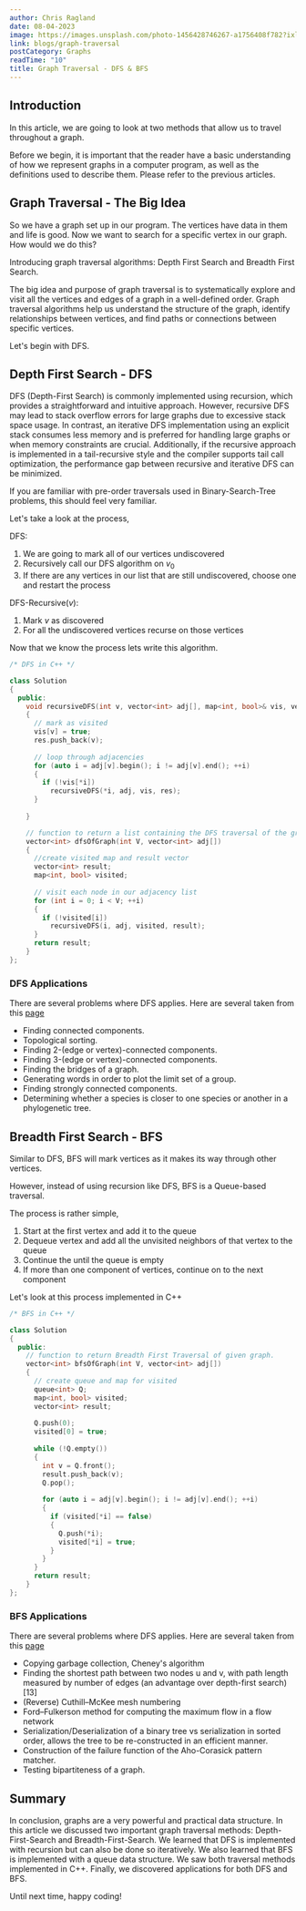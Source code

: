```yaml
---
author: Chris Ragland
date: 08-04-2023
image: https://images.unsplash.com/photo-1456428746267-a1756408f782?ixlib=rb-4.0.3&ixid=M3wxMjA3fDB8MHxzZWFyY2h8NXx8Y29ubmVjdGlvbnN8ZW58MHx8MHx8fDA%3D&auto=format&fit=crop&w=300&q=60
link: blogs/graph-traversal
postCategory: Graphs
readTime: "10"
title: Graph Traversal - DFS & BFS
---
```


## Introduction

In this article, we are going to look at two methods that allow us to travel throughout a graph. 

Before we begin, it is important that the reader have a basic understanding of how we represent graphs in a computer program, as well as the definitions used to describe them. Please refer to the previous articles. 

## Graph Traversal - The Big Idea

So we have a graph set up in our program. The vertices have data in them and life is good. Now we want to search for a specific vertex in our graph. How would we do this? 

Introducing graph traversal algorithms: Depth First Search and Breadth First Search.

The big idea and purpose of graph traversal is to systematically explore and visit all the vertices and edges of a graph in a well-defined order. Graph traversal algorithms help us understand the structure of the graph, identify relationships between vertices, and find paths or connections between specific vertices.

Let's begin with DFS.

## Depth First Search - DFS

DFS (Depth-First Search) is commonly implemented using recursion, which provides a straightforward and intuitive approach. However, recursive DFS may lead to stack overflow errors for large graphs due to excessive stack space usage. In contrast, an iterative DFS implementation using an explicit stack consumes less memory and is preferred for handling large graphs or when memory constraints are crucial. Additionally, if the recursive approach is implemented in a tail-recursive style and the compiler supports tail call optimization, the performance gap between recursive and iterative DFS can be minimized.

If you are familiar with pre-order traversals used in Binary-Search-Tree problems, this should feel very familiar. 

Let's take a look at the process,

DFS: 
1. We are going to mark all of our vertices undiscovered
2. Recursively call our DFS algorithm on $v_{0}$
3. If there are any vertices in our list that are still undiscovered, choose one and restart the process

DFS-Recursive($v$):
1. Mark $v$ as discovered
2. For all the undiscovered vertices recurse on those vertices

Now that we know the process lets write this algorithm. 

```cpp
/* DFS in C++ */

class Solution 
{
  public:
    void recursiveDFS(int v, vector<int> adj[], map<int, bool>& vis, vector<int>& res)
    {
      // mark as visited
      vis[v] = true;
      res.push_back(v);
      
      // loop through adjacencies
      for (auto i = adj[v].begin(); i != adj[v].end(); ++i)
      {
        if (!vis[*i])
          recursiveDFS(*i, adj, vis, res);
      }
        
    }

    // function to return a list containing the DFS traversal of the graph.
    vector<int> dfsOfGraph(int V, vector<int> adj[]) 
    {
      //create visited map and result vector
      vector<int> result;
      map<int, bool> visited;
      
      // visit each node in our adjacency list
      for (int i = 0; i < V; ++i)
      {
        if (!visited[i])
          recursiveDFS(i, adj, visited, result);
      }
      return result;
    }
};
```

### DFS Applications

There are several problems where DFS applies. Here are several taken from this [page](https://en.wikipedia.org/wiki/Depth-first_search)

- Finding connected components.
- Topological sorting.
- Finding 2-(edge or vertex)-connected components.
- Finding 3-(edge or vertex)-connected components.
- Finding the bridges of a graph.
- Generating words in order to plot the limit set of a group.
- Finding strongly connected components.
- Determining whether a species is closer to one species or another in a phylogenetic tree.

## Breadth First Search - BFS

Similar to DFS, BFS will mark vertices as it makes its way through other vertices.

However, instead of using recursion like DFS, BFS is a Queue-based traversal. 

The process is rather simple, 

1. Start at the first vertex and add it to the queue
2. Dequeue vertex and add all the unvisited neighbors of that vertex to the queue
3. Continue the until the queue is empty
4. If more than one component of vertices, continue on to the next component 

Let's look at this process implemented in C++

```cpp
/* BFS in C++ */

class Solution 
{
  public:
    // function to return Breadth First Traversal of given graph.
    vector<int> bfsOfGraph(int V, vector<int> adj[]) 
    {
      // create queue and map for visited
      queue<int> Q;
      map<int, bool> visited;
      vector<int> result;
      
      Q.push(0);
      visited[0] = true;
      
      while (!Q.empty())
      {
        int v = Q.front();
        result.push_back(v);
        Q.pop();
        
        for (auto i = adj[v].begin(); i != adj[v].end(); ++i)
        {
          if (visited[*i] == false)
          {
            Q.push(*i);
            visited[*i] = true;
          }
        }
      }
      return result;
    }
};
```

### BFS Applications

There are several problems where DFS applies. Here are several taken from this [page](https://en.wikipedia.org/wiki/Breadth-first_search)

- Copying garbage collection, Cheney's algorithm
- Finding the shortest path between two nodes u and v, with path length measured by number of edges (an advantage over depth-first search)[13]
- (Reverse) Cuthill–McKee mesh numbering
- Ford–Fulkerson method for computing the maximum flow in a flow network
- Serialization/Deserialization of a binary tree vs serialization in sorted order, allows the tree to be re-constructed in an efficient manner.
- Construction of the failure function of the Aho-Corasick pattern matcher.
- Testing bipartiteness of a graph.

## Summary 

In conclusion, graphs are a very powerful and practical data structure. In this article we discussed two important graph traversal methods: Depth-First-Search and Breadth-First-Search. We learned that DFS is implemented with recursion but can also be done so iteratively. We also learned that BFS is implemented with a queue data structure. We saw both traversal methods implemented in C++. Finally, we discovered applications for both DFS and BFS. 

Until next time, happy coding!




